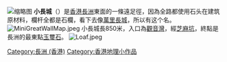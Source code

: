 {{unreferenced|time=2016-11-26T17:05:10+00:00}}
{{expand|time=2016-11-26T16:30:55+00:00}}
[[File:Mini_Great_Wall.jpeg|缩略图]]
'''小長城'''（{{Lang-en|'''Mini Great Wall'''}}）是[[香港|香港]][[長洲_(香港)|長洲]]東面的一條遠足徑，因為全路都使用石头在建筑原材料，欄杆全都是石欄，看下去像[[长城|萬里長城]]，所以有这个名。
[[File:MiniGreatWallMap.jpeg|thumb]]
小長城長850米，入口為[[觀音灣|觀音灣]]，經[[芝麻坑|芝麻坑]]，終點是長洲的最東點[[玉璽石|玉璽石]]。
[[File:Loaf.jpeg|thumbnail]]
[[Category:長洲_(香港)|Category:長洲 (香港)]]
[[Category:香港地理小作品|Category:香港地理小作品]]